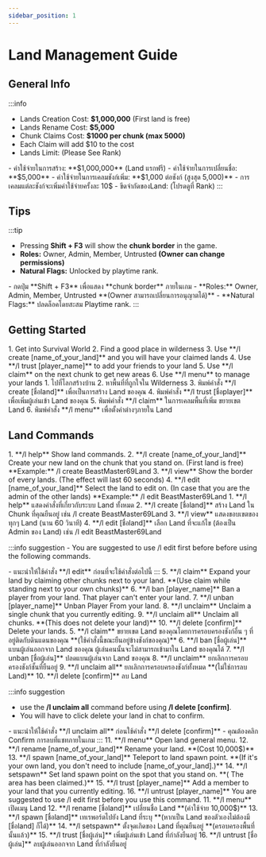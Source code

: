 ```yaml
---
sidebar_position: 1
---
```


# Land Management Guide

## General Info

:::info
<EN>
- Lands Creation Cost: **$1,000,000** (First land is free)
- Lands Rename Cost: **$5,000**
- Chunk Claims Cost: **$1000 per chunk (max 5000)**
- Each Claim will add $10 to the cost
- Lands Limit: (Please See Rank)
</EN>
<TH>
- ค่าใช้จ่ายในการสร้าง: **$1,000,000** (Land แรกฟรี)
- ค่าใช้จ่ายในการเปลี่ยนชื่อ: **$5,000**
- ค่าใช้จ่ายในการเคลมชังก์เพิ่ม: **$1,000 ต่อชังก์ (สูงสุด 5,000)**
- การเคลมแต่ละชังก์จะเพิ่มค่าใช้จ่ายครั้งละ 10$
- ขีดจำกัดของLand: (โปรดดูที่ Rank)
</TH>
:::

## Tips

:::tip
<EN>
- Pressing **Shift + F3** will show the **chunk border** in the game.
- **Roles:** Owner, Admin, Member, Untrusted **(Owner can change permissions)**
- **Natural Flags:** Unlocked by playtime rank.
</EN>
<TH>
- กดปุ่ม **Shift + F3** เพื่อแสดง **chunk border** ภายในเกม
- **Roles:** Owner, Admin, Member, Untrusted **(Owner สามารถเปลี่ยนการอนุญาตได้)**
- **Natural Flags:** ปลดล็อคโดยสะสม Playtime rank.
</TH>
:::

## Getting Started

<EN>
1. Get into Survival World
2. Find a good place in wilderness
3. Use **/l create [name_of_your_land]** and you will have your claimed lands
4. Use **/l trust [player_name]** to add your friends to your land
5. Use **/l claim** on the next chunk to get new areas
6. Use **/l menu** to manage your lands
</EN>
<TH>
1. ไปที่โลกสร้างบ้าน
2. หาพื้นที่ที่ถูกใจใน Wilderness
3. พิมพ์คำสั่ง **/l create [ชื่อland]** เพื่อเป็นการสร้าง Land ของคุณ
4. พิมพ์คำสั่ง **/l trust [ชื่อplayer]** เพื่อเพิ่มผู้เล่นเข้า Land ของคุณ
5. พิมพ์คำสั่ง **/l claim** ในการเคลมพื้นที่เพิ่ม ขยายเขต Land
6. พิมพ์คำสั่ง **/l menu** เพื่อตั้งค่าต่างๆภายใน Land
</TH>

## Land Commands

<EN>
1. **/l help** Show land commands.
2. **/l create [name_of_your_land]** Create your new land on the chunk that you stand on. (First land is free)
**Example:** /l create BeastMaster69Land
3. **/l view** Show the border of every lands. (The effect will last 60 seconds)
4. **/l edit [name_of_your_land]** Select the land to edit on. (In case that you are the admin of the other lands)
**Example:** /l edit BeastMaster69Land
</EN>
<TH>
1. **/l help** แสดงคำสั่งที่เกี่ยวกับระบบ Land ทั้งหมด
2. **/l create [ชื่อland]** สร้าง Land ใน Chunk ที่คุณยืนอยู่ เช่น /l create BeastMaster69Land
3. **/l view** แสดงขอบเขตของทุกๆ Land (นาน 60 วินาที)
4. **/l edit [ชื่อland]** เลือก Land ที่จะแก้ไข (ต้องเป็น Admin ของ Land) เช่น /l edit BeastMaster69Land
</TH>

:::info suggestion
<EN>- You are suggested to use /l edit first before before using the following commands.</EN>
<TH>- แนะนำให้ใช้คำสั่ง **/l edit** ก่อนที่จะใช้คำสั่งต่อไปนี้</TH>
:::

<EN>
5. **/l claim** Expand your land by claiming other chunks next to your land.
**(Use claim while standing next to your own chunks)**
6. **/l ban [player_name]** Ban a player from your land. That player can't enter your land.
7. **/l unban [player_name]** Unban Player From your land.
8. **/l unclaim** Unclaim a single chunk that you currently editing.
9. **/l unclaim all** Unclaim all chunks. **(This does not delete your land)**
10. **/l delete [confirm]** Delete your lands.
</EN>
<TH>
5. **/l claim** ขยายเขต Land ของคุณโดยการครอบครองชังก์อื่น ๆ ที่อยู่ติดกับดินแดนของคุณ
**(ใช้คำสั่งนี้ขณะยืนอยู่ข้างชังก์ของคุณ)**
6. **/l ban [ชื่อผู้เล่น]** แบนผู้เล่นออกจาก Land ของคุณ ผู้เล่นคนนั้นจะไม่สามารถเข้ามาใน Land ของคุณได้
7. **/l unban [ชื่อผู้เล่น]** ปลดแบนผู้เล่นจาก Land ของคุณ
8. **/l unclaim** ยกเลิกการครอบครองชังก์ชั้นที่ยืนอยู่
9. **/l unclaim all** ยกเลิกการครอบครองชังก์ทั้งหมด **(ไม่ใช่การลบ Land)**
10. **/l delete [confirm]** ลบ Land
</TH>

:::info suggestion
<EN>
- use the **/l unclaim all** command before using **/l delete [confirm]**.
- You will have to click delete your land in chat to confirm.
</EN>
<TH>
- แนะนำให้ใช้คำสั่ง **/l unclaim all** ก่อนใช้คำสั่ง **/l delete [confirm]**
- คุณต้องคลิก Confirm การลบที่แชทภายในเกม
</TH>
:::

<EN>
11. **/l menu** Open land general menu.
12. **/l rename [name_of_your_land]** Rename your land. **(Cost 10,000$)**
13. **/l spawn [name_of_your_land]** Teleport to land spawn point. **(If it's your own land, you don't need to include [name_of_your_land].)**
14. **/l setspawn** Set land spawn point on the spot that you stand on. **(
The area has been claimed.)**
15. **/l trust [player_name]** Add a member to your land that you currently editing.
16. **/l untrust [player_name]** You are suggested to use /l edit first before you use this command.
</EN>
<TH>
11. **/l menu** เปิดเมนู Land
12. **/l rename [ชื่อland]** เปลี่ยนชื่อ Land **(ค่าใช้จ่าย 10,000$)**
13. **/l spawn [ชื่อland]** เทเรพอร์ตไปยัง Land ที่ระบุ **(หากเป็น Land ของตัวเองไม่ต้องมี [ชื่อland] ก็ได้)**
14. **/l setspawn** ตั้งจุดเกิดของ Land ที่คุณยืนอยู่ **(ครอบครองพื้นที่นั้นแล้ว)**
15. **/l trust [ชื่อผู้เล่น]** เพิ่มผู้เล่นเข้า Land ที่กำลังยืนอยู่
16. **/l untrust [ชื่อผู้เล่น]** ลบผู้เล่นออกจาก Land ที่กำลังยืนอยู่
</TH>